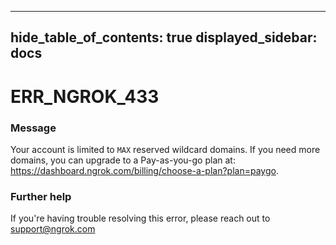 

---
hide_table_of_contents: true
displayed_sidebar: docs
---


# ERR_NGROK_433

### Message
Your account is limited to `MAX` reserved wildcard domains. If you need more domains, you can upgrade to a Pay-as-you-go plan at: https://dashboard.ngrok.com/billing/choose-a-plan?plan=paygo.

<ErrorDetails />



### Further help
If you're having trouble resolving this error, please reach out to [support@ngrok.com](mailto:support@ngrok.com?subject=Help%20with%20ERR_NGROK_433)

